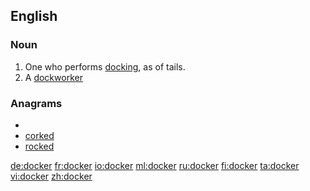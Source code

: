 ==English==
===Noun===
{{en-noun}}
# One who performs [[docking]], as of tails.
# A [[dockworker]]

===Anagrams===
* {{alphagram|cdekor}}
* [[corked#English|corked]]
* [[rocked#English|rocked]]


[[de:docker]]
[[fr:docker]]
[[io:docker]]
[[ml:docker]]
[[ru:docker]]
[[fi:docker]]
[[ta:docker]]
[[vi:docker]]
[[zh:docker]]